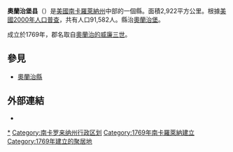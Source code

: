 {{noteTA
|T=zh-hans:奥兰治堡县;zh-hk:奧蘭治堡縣;zh-tw:奧蘭治堡郡;
|G1=USState
|1=zh-cn:南卡罗来纳; zh-tw:南卡羅萊納; zh-hk:南卡羅萊納;
}}
'''奧蘭治堡县'''（{{lang-en|Orangeburg County}}）是[[美國|美國]][[南卡羅萊納州|南卡羅萊納州]]中部的一個縣。面積2,922平方公里。根據[[美國2000年人口普查|美國2000年人口普查]]，共有人口91,582人。縣治[[奧蘭治堡_(南卡羅萊納州)|奧蘭治堡]]。

成立於1769年，郡名取自[[威廉三世_(奧蘭治)|奧蘭治的威廉三世]]。

==參見==
* [[奧蘭治縣|奧蘭治縣]]

== 外部連結 ==
* {{Commons category-inline|Orangeburg County, South Carolina}}

{{Authority control}}
{{DEFAULTSORT:Orangeburg County}}
[[Category:奧蘭治堡郡|*]]
[[Category:南卡罗来纳州行政区划|Category:南卡罗来纳州行政区划]]
[[Category:1769年南卡羅萊納建立|Category:1769年南卡羅萊納建立]]
[[Category:1769年建立的聚居地|Category:1769年建立的聚居地]]